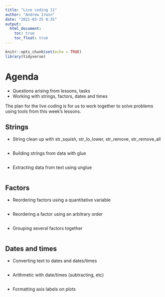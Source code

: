```yaml
---
title: "Live coding 11"
author: "Andrew Irwin"
date: "2021-03-25 8:35"
output:
  html_document:
    toc: true
    toc_float: true
---
```


```r
knitr::opts_chunk$set(echo = TRUE)
library(tidyverse)

```

# Agenda

* Questions arising from lessons, tasks
* Working with strings, factors, dates and times

The plan for the live coding is for us to work together to solve problems using tools from this week's lessons. 


## Strings

* String clean up with str_squish, str_lo_lower, str_remove, str_remove_all

```r

```

* Building strings from data with glue

```r

```

* Extracting data from text using unglue

```r

```


## Factors

* Reordering factors using a quantitative variable

```r

```

* Reordering a factor using an arbitrary order

```r


```

* Grouping several factors together

```r


```

## Dates and times

* Converting text to dates and dates/times


```r

```

* Arithmetic with date/times (subtracting, etc)

```r

```

* Formatting axis labels on plots

```r

```
